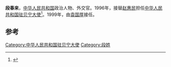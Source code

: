 '''段春来'''，[[中华人民共和国|中华人民共和国]]政治人物、外交官。1996年，接替[[赵惠民|赵惠民]]担任[[中国驻贝宁大使列表|中华人民共和国驻贝宁大使]]<ref>{{cite web|author=中华人民共和国外交部|title=中国驻贝宁历任大使|url=http://www.mfa.gov.cn/chn/pds/ziliao/wjrw/2167/2170/t9177.htm|publisher=中华人民共和国外交部|accessdate=2012-03-03}}</ref>。1999年，由[[袁国厚|袁国厚]]接任。

== 参考 ==
{{reflist}}
{{start box}}
{{s-dip}}
{{succession box|[[赵惠民|赵惠民]]|[[袁国厚|袁国厚]]|[[中国驻贝宁大使列表|中华人民共和国驻贝宁大使]]|1996年12月-1999年4月}}
{{end box}}
{{中国政治人物小作品}}

[[Category:中华人民共和国驻贝宁大使|Category:中华人民共和国驻贝宁大使]]
[[Category:段姓|Category:段姓]]